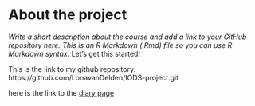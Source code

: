 
# About the project

*Write a short description about the course and add a link to your GitHub repository here. This is an R Markdown (.Rmd) file so you can use R Markdown syntax.*
Let's get this started!

This is the link to my github repository:
https://github.com/LonavanDelden/IODS-project.git

here is the link to the [diary page](https://lonavandelden.github.io/IODS-project/)
